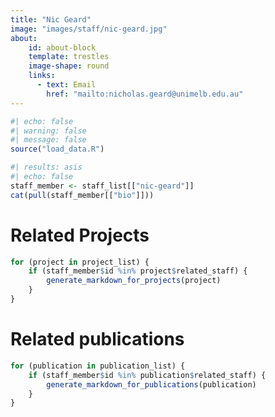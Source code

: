 ```yaml
---
title: "Nic Geard"
image: "images/staff/nic-geard.jpg"
about:
    id: about-block
    template: trestles
    image-shape: round
    links:
      - text: Email
        href: "mailto:nicholas.geard@unimelb.edu.au"
---
```

   
```r
#| echo: false
#| warning: false
#| message: false
source("load_data.R")
```
::: {#about-block}

```r
#| results: asis
#| echo: false
staff_member <- staff_list[["nic-geard"]]
cat(pull(staff_member[["bio"]]))

```
:::

# Related Projects

```r
for (project in project_list) {
    if (staff_member$id %in% project$related_staff) {
        generate_markdown_for_projects(project)
    }
}
```

# Related publications

```r
for (publication in publication_list) {
    if (staff_member$id %in% publication$related_staff) {
        generate_markdown_for_publications(publication)
    }
}
```
